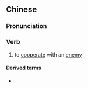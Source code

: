 {{also|通敌}}
==Chinese==
{{zh-forms|s=通敌}}

===Pronunciation===
{{zh-pron
|m=tōngdí
|mn=thong-te̍k
|cat=v
}}

===Verb===
{{zh-verb}}

# to [[cooperate]] with an [[enemy]]

====Derived terms====
* {{zh-l|通敵者}}